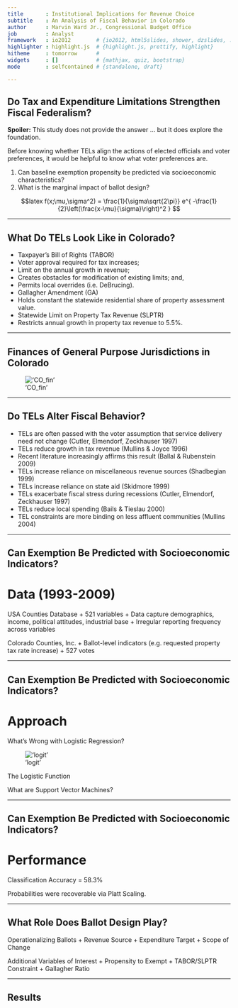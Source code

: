 ```yaml
---
title       : Institutional Implications for Revenue Choice
subtitle    : An Analysis of Fiscal Behavior in Colorado
author      : Marvin Ward Jr., Congressional Budget Office
job         : Analyst
framework   : io2012        # {io2012, html5slides, shower, dzslides, ...}
highlighter : highlight.js  # {highlight.js, prettify, highlight}
hitheme     : tomorrow      # 
widgets     : []            # {mathjax, quiz, bootstrap}
mode        : selfcontained # {standalone, draft}

---
```

  
## Do Tax and Expenditure Limitations Strengthen Fiscal Federalism?
  
  **Spoiler:** This study does not provide the answer ... but it does explore the foundation.

Before knowing whether TELs align the actions of elected officials and voter preferences, it would be helpful to know what voter preferences are.

1. Can baseline exemption propensity be predicted via socioeconomic characteristics?
2. What is the marginal impact of ballot design?

$$latex
f(x;\mu,\sigma^2) = \frac{1}{\sigma\sqrt{2\pi}} 
e^{ -\frac{1}{2}\left(\frac{x-\mu}{\sigma}\right)^2 }
$$
  
  


---
  
## What Do TELs Look Like in Colorado?
  
+ Taxpayer's Bill of Rights (TABOR)
+ Voter approval required for tax increases;
+ Limit on the annual growth in revenue;
+ Creates obstacles for modification of existing limits; and,
+ Permits local overrides (i.e. DeBrucing).
+ Gallagher Amendment (GA)
+ Holds constant the statewide residential share of property assessment value.
+ Statewide Limit on Property Tax Revenue (SLPTR)
+ Restricts annual growth in property tax revenue to 5.5%.

---

## Finances of General Purpose Jurisdictions in Colorado

!['CO_fin'](https://github.com/choct155/NTA2014/blob/master/CO_gen_juris_fin.png)

---

## Do TELs Alter Fiscal Behavior?

+ TELs are often passed with the voter assumption that service delivery need not change (Cutler, Elmendorf, Zeckhauser 1997)
+ TELs reduce growth in tax revenue (Mullins & Joyce 1996)
+ Recent literature increasingly affirms this result (Ballal & Rubenstein 2009)
+ TELs increase reliance on miscellaneous revenue sources (Shadbegian 1999)
+ TELs increase reliance on state aid (Skidmore 1999)
+ TELs exacerbate fiscal stress during recessions (Cutler, Elmendorf, Zeckhauser 1997)
+ TELs reduce local spending (Bails & Tieslau 2000)
+ TEL constraints are more binding on less affluent communities (Mullins 2004)

---

## Can Exemption Be Predicted with Socioeconomic Indicators?
# Data (1993-2009)

USA Counties Database
+ 521 variables
+ Data capture demographics, income, political attitudes, industrial base
+ Irregular reporting frequency across variables

Colorado Counties, Inc.
+ Ballot-level indicators (e.g. requested property tax rate increase)
+ 527 votes


---

## Can Exemption Be Predicted with Socioeconomic Indicators?
# Approach

What's Wrong with Logistic Regression?

!['logit'](http://upload.wikimedia.org/wikipedia/commons/thumb/8/88/Logistic-curve.svg/320px-Logistic-curve.svg.png)

The Logistic Function 

What are Support Vector Machines?

---
  
## Can Exemption Be Predicted with Socioeconomic Indicators?
# Performance
  
  Classification Accuracy = 58.3%

Probabilities were recoverable via Platt Scaling.

---
  
## What Role Does Ballot Design Play?
  
Operationalizing Ballots
+ Revenue Source
+ Expenditure Target
+ Scope of Change

Additional Variables of Interest
+ Propensity to Exempt
+ TABOR/SLPTR Constraint
+ Gallagher Ratio

---
  
## Results

